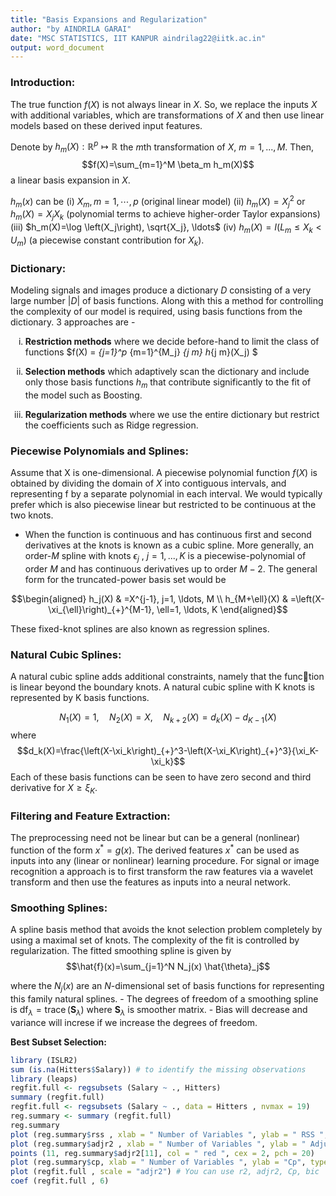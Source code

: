 ```yaml
---
title: "Basis Expansions and Regularization"
author: "by AINDRILA GARAI"
date: "MSC STATISTICS, IIT KANPUR aindrilag22@iitk.ac.in"
output: word_document
---
```


### **Introduction:**

The true function $f(X)$ is not always linear in $X$. So, we replace the inputs $X$ with additional variables, which are transformations of $X$ and then use linear models based on these derived input features.

Denote by $h_m(X): \mathbb{R}^p \mapsto \mathbb{R}$ the $m$th transformation of $X$, $m = 1,... ,M$. Then,
$$f(X)=\sum_{m=1}^M \beta_m h_m(X)$$
a linear basis expansion in $X$.

$h_m(x)$ can be (i) $X_m, m = 1, \cdots, p$ (original linear model)
(ii) $h_m(X)=X_j^2 \text { or } h_m(X)=X_j X_k$ (polynomial terms to achieve higher-order Taylor expansions)
(iii) $h_m(X)=\log \left(X_j\right), \sqrt{X_j}, \ldots$
(iv) $h_m(X)=I\left(L_m \leq X_k<U_m\right)$ (a piecewise constant contribution for $X_k$).

### **Dictionary:**

Modeling signals and images produce a dictionary $D$ consisting of a very large number $|D|$ of basis functions. Along with this a method for controlling the complexity of our model is required, using basis functions from the dictionary. 3 approaches are -

(i) **Restriction methods** where we decide before-hand to limit the class of functions $f(X) = \sum_{j=1}^p \sum_{m=1}^{M_j} \beta_{j m} h_{j m}\left(X_j\right) $ 

(ii) **Selection methods** which adaptively scan the dictionary and include only those basis functions $h_m$ that contribute significantly to the fit of the model such as Boosting.

(iii) **Regularization methods** where we use the entire dictionary but restrict the coefficients such as Ridge regression.

### **Piecewise Polynomials and Splines:** 

Assume that X is one-dimensional. A piecewise polynomial function $f(X)$ is obtained by dividing the domain of $X$ into contiguous intervals, and representing f by a separate polynomial in each interval.
We would typically prefer which is also piecewise linear but restricted to be continuous at the two knots.

- When the function is continuous and has continuous first and second derivatives at the knots is known as a cubic spline. More generally, an order-$M$ spline with knots $\epsilon_j$ , $j = 1,... ,K$ is a piecewise-polynomial of order $M$ and has continuous derivatives up to order $M − 2$. The general form for the truncated-power basis set would be

$$\begin{aligned}
h_j(X) & =X^{j-1}, j=1, \ldots, M \\
h_{M+\ell}(X) & =\left(X-\xi_{\ell}\right)_{+}^{M-1}, \ell=1, \ldots, K
\end{aligned}$$

These fixed-knot splines are also known as regression splines.

### **Natural Cubic Splines:**

A natural cubic spline adds additional constraints, namely that the function is linear beyond the boundary knots. A natural cubic spline with K knots is represented by K basis functions.

$$N_1(X)=1, \quad N_2(X)=X, \quad N_{k+2}(X)=d_k(X)-d_{K-1}(X)$$
where 
$$d_k(X)=\frac{\left(X-\xi_k\right)_{+}^3-\left(X-\xi_K\right)_{+}^3}{\xi_K-\xi_k}$$
Each of these basis functions can be seen to have zero second and third derivative for $X \geq \xi_K$.

### **Filtering and Feature Extraction:**

The preprocessing need not be linear but can be a general (nonlinear) function of the form $x^*= g(x)$. The derived features $x^*$ can be used as inputs into any (linear or nonlinear) learning procedure. For signal or image recognition a approach is to first transform the raw features via a wavelet transform and then use the features as inputs into a neural network.

### **Smoothing Splines:**

A spline basis method that avoids the knot selection problem completely by using a maximal set of knots. The complexity of the fit is controlled by regularization. The fitted smoothing spline is given by 
$$\hat{f}(x)=\sum_{j=1}^N N_j(x) \hat{\theta}_j$$

where the $N_j (x)$ are an $N$-dimensional set of basis functions for representing this family natural splines.
- The degrees of freedom of a smoothing spline is $\mathrm{df}_\lambda=\operatorname{trace}\left(\mathbf{S}_\lambda\right)$ where $\mathbf{S}_\lambda$ is smoother matrix.
- Bias will decrease and variance will increse if we increase the degrees of freedom. 
 
**Best Subset Selection:**
```r
library (ISLR2)
sum (is.na(Hitters$Salary)) # to identify the missing observations
library (leaps)
regfit.full <- regsubsets (Salary ~ ., Hitters)
summary (regfit.full)
regfit.full <- regsubsets (Salary ~ ., data = Hitters , nvmax = 19)
reg.summary <- summary (regfit.full)
reg.summary
plot (reg.summary$rss , xlab = " Number of Variables ", ylab = " RSS ", type = "l")
plot (reg.summary$adjr2 , xlab = " Number of Variables ", ylab = " Adjusted RSq ", type = "l")
points (11, reg.summary$adjr2[11], col = " red ", cex = 2, pch = 20)
plot (reg.summary$cp, xlab = " Number of Variables ", ylab = "Cp", type = "l")
plot (regfit.full , scale = "adjr2") # You can use r2, adjr2, Cp, bic
coef (regfit.full , 6)
```




















